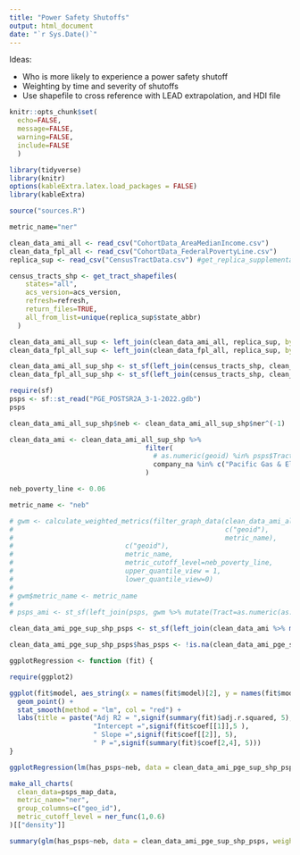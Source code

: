 ```yaml
---
title: "Power Safety Shutoffs"
output: html_document
date: "`r Sys.Date()`"
---
```


Ideas:

+ Who is more likely to experience a power safety shutoff
+ Weighting by time and severity of shutoffs
+ Use shapefile to cross reference with LEAD extrapolation, and HDI file


```r
knitr::opts_chunk$set(
  echo=FALSE,
  message=FALSE,
  warning=FALSE,
  include=FALSE
  )

library(tidyverse)
library(knitr)
options(kableExtra.latex.load_packages = FALSE)
library(kableExtra)

source("sources.R")
```

```r
metric_name="ner"
```


```r
clean_data_ami_all <- read_csv("CohortData_AreaMedianIncome.csv")
clean_data_fpl_all <- read_csv("CohortData_FederalPovertyLine.csv")
replica_sup <- read_csv("CensusTractData.csv") #get_replica_supplemental_dataset()

census_tracts_shp <- get_tract_shapefiles(
    states="all",
    acs_version=acs_version,
    refresh=refresh,
    return_files=TRUE,
    all_from_list=unique(replica_sup$state_abbr)
  )

clean_data_ami_all_sup <- left_join(clean_data_ami_all, replica_sup, by=c("geoid"))
clean_data_fpl_all_sup <- left_join(clean_data_fpl_all, replica_sup, by=c("geo_id"="geoid"))

clean_data_ami_all_sup_shp <- st_sf(left_join(census_tracts_shp, clean_data_ami_all_sup, by=c("gisjoin")))
clean_data_fpl_all_sup_shp <- st_sf(left_join(census_tracts_shp, clean_data_fpl_all_sup, by=c("gisjoin")))
```

```r
require(sf)
psps <- sf::st_read("PGE_POSTSR2A_3-1-2022.gdb")
psps
```

```r
clean_data_ami_all_sup_shp$neb <- clean_data_ami_all_sup_shp$ner^(-1)

clean_data_ami <- clean_data_ami_all_sup_shp %>%
                                  filter(
                                    # as.numeric(geoid) %in% psps$Tract
                                    company_na %in% c("Pacific Gas & Electric Co")
                                  )

neb_poverty_line <- 0.06

metric_name <- "neb"

# gwm <- calculate_weighted_metrics(filter_graph_data(clean_data_ami_all,
#                                                     c("geoid"),
#                                                     metric_name),
#                            c("geoid"),
#                            metric_name,
#                            metric_cutoff_level=neb_poverty_line,
#                            upper_quantile_view = 1,
#                            lower_quantile_view=0)
# 
# gwm$metric_name <- metric_name
# 
# psps_ami <- st_sf(left_join(psps, gwm %>% mutate(Tract=as.numeric(as.character(geoid))), by=c("Tract")))

clean_data_ami_pge_sup_shp_psps <- st_sf(left_join(clean_data_ami %>% mutate(Tract=as.numeric(as.character(geoid))), st_drop_geometry(psps), by=c("Tract")))

clean_data_ami_pge_sup_shp_psps$has_psps <- !is.na(clean_data_ami_pge_sup_shp_psps$TotCustomer)
```


```r
ggplotRegression <- function (fit) {

require(ggplot2)

ggplot(fit$model, aes_string(x = names(fit$model)[2], y = names(fit$model)[1])) + 
  geom_point() +
  stat_smooth(method = "lm", col = "red") +
  labs(title = paste("Adj R2 = ",signif(summary(fit)$adj.r.squared, 5),
                     "Intercept =",signif(fit$coef[[1]],5 ),
                     " Slope =",signif(fit$coef[[2]], 5),
                     " P =",signif(summary(fit)$coef[2,4], 5)))
}
```


```r
ggplotRegression(lm(has_psps~neb, data = clean_data_ami_pge_sup_shp_psps, weights = households))
```

```r
make_all_charts(
  clean_data=psps_map_data, 
  metric_name="ner", 
  group_columns=c("geo_id"),
  metric_cutoff_level = ner_func(1,0.6)
)[["density"]]
```

```r
summary(glm(has_psps~neb, data = clean_data_ami_pge_sup_shp_psps, weights = households))
```






